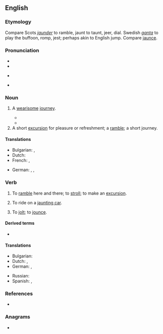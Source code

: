 ==English==

===Etymology===
Compare Scots ''[[jaunder]]'' to ramble, jaunt to taunt, jeer, dial. Swedish ''[[ganta]]'' to play the buffoon, romp, jest; perhaps akin to English jump. Compare [[jaunce]].

===Pronunciation===
* {{IPA|en|/ˈdʒɔːnt/}}
* {{audio|en|LL-Q1860 (eng)-Vealhurl-jaunt.wav |Audio (UK)}}
* {{a|some accents}} {{IPA|en|/ˈdʒɑːnt/}}
* {{rhymes|en|ɔːnt|ɑːnt}}

===Noun===
{{en-noun}}

# {{lb|en|archaic}} A [[wearisome]] [[journey]].
#* {{RQ:Milton PR|book=4|passage=Our Savior, meek, and with untroubled mind After his aëry '''jaunt''', though hurried sore. Hungry and cold, betook him to his rest.}}
#* {{quote-book|en|year=1597|title={{w|Romeo & Juliet}}|author={{w|William Shakespeare}}| passage=Fie, what a '''jaunt''' have I had.}}
# A short [[excursion]] for pleasure or refreshment; a [[ramble]]; a short journey.

====Translations====
{{trans-top|A short excursion for pleasure or refreshment}}
* Bulgarian: {{t+|bg|излет|m}}, {{t+|bg|екскурзия|f}}
* Dutch: {{t+|nl|uitstap}}
* French: {{t+|fr|balade|f}}, {{t+|fr|promenade|f}}
{{trans-mid}}
* German: {{t+|de|Ausflug}}, {{t|de|Vergnügungsfahrt|f}}, {{t+|de|Spritztour|f}}
{{trans-bottom}}

===Verb===
{{en-verb}}

# {{lb|en|intransitive}} To [[ramble]] here and there; to [[stroll]]; to make an [[excursion]].
# {{lb|en|intransitive}} To ride on a [[jaunting car]].
# {{lb|en|transitive|obsolete}} To [[jolt]]; to [[jounce]].
#: {{rfquotek|en|Bale}}

====Derived terms====
* {{l|en|jaunting car}}

====Translations====
{{trans-top|to ramble here and there; to stroll; to make an excursion}}
* Bulgarian: {{t|bg|отивам на излет}}
* Dutch: {{t+|nl|omzwerven}}, {{t|nl|een uitstap maken}}
* German: {{t+|de|herumstreunen}}, {{t|de|einen Ausflug machen}}
{{trans-mid}}
* Russian: {{t+|ru|ката́ться}}
* Spanish: {{t+|es|paseo|m}}, {{t+|es|excursión|f}}
{{trans-bottom}}

===References===
* {{projectlink|1911|Jaunting-Car}}

===Anagrams===
* {{anagrams|en|a=ajntu|jantu|junta}}